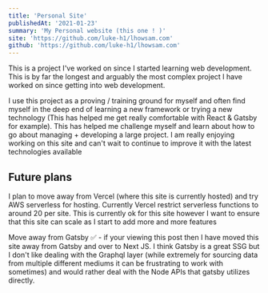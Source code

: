 ```yaml
---
title: 'Personal Site'
publishedAt: '2021-01-23'
summary: 'My Personal website (this one ! )'
site: 'https://github.com/luke-h1/lhowsam.com'
github: 'https://github.com/luke-h1/lhowsam.com'
---
```



This is a project I've worked on since I started learning web development. This is by far the longest and arguably the most complex project I have worked on since getting into web development.


I use this project as a proving / training ground for myself and often find myself in the deep end of learning a new framework or trying a new technology (This has helped me get really comfortable with React & Gatsby for example). This has helped me challenge myself and learn about how to go about managing + developing a large project. I am really enjoying working on this site and can't wait to continue to improve it with the latest technologies available



## Future plans 

I plan to move away from Vercel (where this site is currently hosted) and try AWS serverless for hosting. Currently Vercel restrict serverless functions to around 20 per site. This is currently ok for this site however I want to ensure that this site can scale as I start to add more and more features 

Move away from Gatsby ✅ - if your viewing this post then I have moved this site away from Gatsby and over to Next JS. I think Gatsby is a great SSG but I don't like dealing with the Graphql layer (while extremely for sourcing data from multiple different mediums it can be frustrating to work with sometimes) and would rather deal with the Node APIs that gatsby utilizes directly. 
